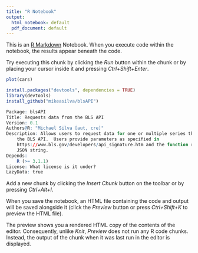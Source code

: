 ```yaml
---
title: "R Notebook"
output:
  html_notebook: default
  pdf_document: default
---
```


This is an [R Markdown](http://rmarkdown.rstudio.com) Notebook. When you execute code within the notebook, the results appear beneath the code. 

Try executing this chunk by clicking the *Run* button within the chunk or by placing your cursor inside it and pressing *Ctrl+Shift+Enter*. 

```r
plot(cars)
```
```r
install.packages("devtools", dependencies = TRUE)
library(devtools)
install_github("mikeasilva/blsAPI")
```
```r
Package: blsAPI 
Title: Requests data from the BLS API 
Version: 0.1 
Authors@R: "Michael Silva [aut, cre]" 
Description: Allows users to request data for one or multiple series through 
    the BLS API.  Users provide parameters as specified in 
    https://www.bls.gov/developers/api_signature.htm and the function returns a 
    JSON string. 
Depends: 
    R (>= 3.1.1) 
License: What license is it under? 
LazyData: true 
```


Add a new chunk by clicking the *Insert Chunk* button on the toolbar or by pressing *Ctrl+Alt+I*.

When you save the notebook, an HTML file containing the code and output will be saved alongside it (click the *Preview* button or press *Ctrl+Shift+K* to preview the HTML file).

The preview shows you a rendered HTML copy of the contents of the editor. Consequently, unlike *Knit*, *Preview* does not run any R code chunks. Instead, the output of the chunk when it was last run in the editor is displayed.